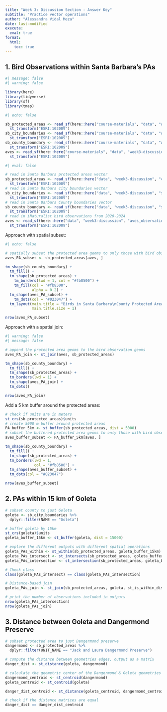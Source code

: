 ```yaml
---
title: "Week 3: Discussion Section - Answer Key"
subtitle: "Practice vector operations"
author: "Alessandra Vidal Meza"
date: last-modified
execute: 
  eval: true
format:
  html:
    toc: true
---
```


## 1. Bird Observations within Santa Barbara's PAs

```r
#| message: false
#| warning: false

library(here)
library(tidyverse)
library(sf)
library(tmap)
```

```r
#| echo: false

sb_protected_areas <- read_sf(here::here("course-materials", "data", "week3-discussion", "cpad_super_units_sb.shp")) %>% 
  st_transform("ESRI:102009")
sb_city_boundaries <- read_sf(here::here("course-materials", "data", "week3-discussion", "sb_city_boundaries_2003.shp")) %>%
  st_transform("ESRI:102009")
sb_county_boundary <- read_sf(here::here("course-materials", "data", "week3-discussion", "sb_county_boundary_2020.shp")) %>%
  st_transform("ESRI:102009")
aves <- read_sf(here::here("course-materials", "data", "week3-discussion", "aves_observations_2020_2024.shp")) %>%
  st_transform("ESRI:102009")
```

```r
#| eval: false

# read in Santa Barbara protected areas vector
sb_protected_areas <- read_sf(here::here("data", "week3-discussion", "cpad_super_units_sb.shp")) %>% 
  st_transform("ESRI:102009")
# read in Santa Barbara city boundaries vector
sb_city_boundaries <- read_sf(here::here("data", "week3-discussion", "sb_city_boundaries_2003.shp")) %>%
  st_transform("ESRI:102009")
# read in Santa Barbara County boundaries vector
sb_county_boundary <- read_sf(here::here("data", "week3-discussion", "sb_county_boundary_2020.shp")) %>%
  st_transform("ESRI:102009")
# read in iNaturalist bird observations from 2020-2024
aves <- read_sf(here::here("data", "week3-discussion", "aves_observations_2020_2024.shp")) %>%
  st_transform("ESRI:102009")
```

Approach with spatial subset: 

```r
#| echo: false

# spatially subset the protected area geoms to only those with bird observations
aves_PA_subset <- sb_protected_areas[aves, ]

tm_shape(sb_county_boundary) +
  tm_fill() +
  tm_shape(sb_protected_areas) +
    tm_borders(lwd = 1, col = "#fb8500") +
    tm_fill(col = "#fb8500",
            alpha = 0.2) +
  tm_shape(aves_PA_subset) +
    tm_dots(col = "#023047") +
  tm_layout(main.title = "Birds in Santa Barbara\nCounty Protected Areas",
            main.title.size = 1)

nrow(aves_PA_subset)
```

Approach with a spatial join:

```r
#| warning: false
#| message: false

# append the protected area geoms to the bird observation geoms
aves_PA_join <- st_join(aves, sb_protected_areas)

tm_shape(sb_county_boundary) +
  tm_fill() +
  tm_shape(sb_protected_areas) +
  tm_borders(lwd = 1) +
  tm_shape(aves_PA_join) +
  tm_dots()

nrow(aves_PA_join)
```

Add a 5 km buffer around the protected areas:

```r
# check if units are in meters
st_crs(sb_protected_areas)$units
# create 5000 m buffer around protected areas
PA_buffer_5km <- st_buffer(sb_protected_areas, dist = 5000)
# subset the buffered protected area geoms to only those with bird observations
aves_buffer_subset <- PA_buffer_5km[aves, ]

tm_shape(sb_county_boundary) +
  tm_fill() +
  tm_shape(sb_protected_areas) +
  tm_borders(lwd = 1,
             col = "#fb8500") +
  tm_shape(aves_buffer_subset) +
  tm_dots(col = "#023047")

nrow(aves_buffer_subset)
```

## 2. PAs within 15 km of Goleta 

```r
# subset county to just Goleta
goleta <- sb_city_boundaries %>%
  dplyr::filter(NAME == "Goleta")

# buffer goleta by 15km
st_crs(goleta)$units
goleta_buffer_15km <- st_buffer(goleta, dist = 15000)

# explore the different outputs with different spatial operations
goleta_PAs_within <- st_within(sb_protected_areas, goleta_buffer_15km)
goleta_PAs_intersect <- st_intersects(sb_protected_areas, goleta_buffer_15km)
goleta_PAs_intersection <- st_intersection(sb_protected_areas, goleta_buffer_15km)

# Check class
class(goleta_PAs_intersect) == class(goleta_PAs_intersection)

# Distance-based join
goleta_PAs_join <- st_join(sb_protected_areas, goleta, st_is_within_distance, dist = 15000)

# print the number of observations included in outputs
nrow(goleta_PAs_intersection)
nrow(goleta_PAs_join)
```

## 3. Distance between Goleta and Dangermond Preserve

```r
# subset protected area to just Dangermond preserve
dangermond <- sb_protected_areas %>%
  dplyr::filter(UNIT_NAME == "Jack and Laura Dangermond Preserve")

# compute the distance between geometries edges, output as a matrix
danger_dist <- st_distance(goleta, dangermond)

# calculate the geometric center of the Dangermond & Goleta geometries
dangermond_centroid <- st_centroid(dangermond)
goleta_centroid <- st_centroid(goleta)

danger_dist_centroid <- st_distance(goleta_centroid, dangermond_centroid)

# check if the distance matrices are equal
danger_dist == danger_dist_centroid
```
